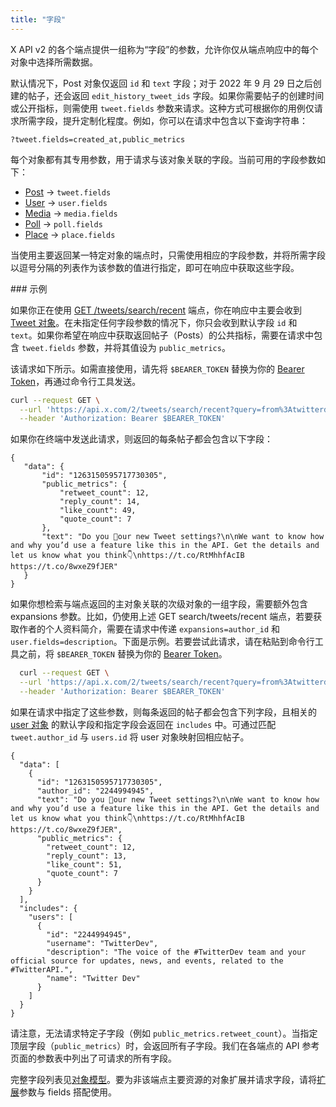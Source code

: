 ```yaml
---
title: "字段"
---
```


X API v2 的各个端点提供一组称为“字段”的参数，允许你仅从端点响应中的每个对象中选择所需数据。

默认情况下，Post 对象仅返回 `id` 和 `text` 字段；对于 2022 年 9 月 29 日之后创建的帖子，还会返回 `edit_history_tweet_ids` 字段。如果你需要帖子的创建时间或公开指标，则需使用 `tweet.fields` 参数来请求。这种方式可根据你的用例仅请求所需字段，提升定制化程度。例如，你可以在请求中包含以下查询字符串：

`?tweet.fields=created_at,public_metrics`

每个对象都有其专用参数，用于请求与该对象关联的字段。当前可用的字段参数如下：

- [Post](/zh/x-api/fundamentals/data-dictionary#tweet) → `tweet.fields`
- [User](/zh/x-api/fundamentals/data-dictionary#user) → `user.fields`
- [Media](/zh/x-api/fundamentals/data-dictionary#media) → `media.fields`
- [Poll](/zh/x-api/fundamentals/data-dictionary#poll) → `poll.fields`
- [Place](/zh/x-api/fundamentals/data-dictionary#place) → `place.fields`

当使用主要返回某一特定对象的端点时，只需使用相应的字段参数，并将所需字段以逗号分隔的列表作为该参数的值进行指定，即可在响应中获取这些字段。

<div id="example">
  ### 示例
</div>

如果你正在使用 [GET /tweets/search/recent](/zh/x-api/posts/recent-search) 端点，你在响应中主要会收到 [Tweet 对象](/zh/x-api/fundamentals/data-dictionary#tweet)。在未指定任何字段参数的情况下，你只会收到默认字段 `id` 和 `text`。如果你希望在响应中获取返回帖子（Posts）的公共指标，需要在请求中包含 `tweet.fields` 参数，并将其值设为 `public_metrics`。

该请求如下所示。如需直接使用，请先将 `$BEARER_TOKEN` 替换为你的 [Bearer Token](/zh/resources/fundamentals/authentication)，再通过命令行工具发送。

```bash
curl --request GET \
  --url 'https://api.x.com/2/tweets/search/recent?query=from%3Atwitterdev&tweet.fields=public_metrics' \
  --header 'Authorization: Bearer $BEARER_TOKEN'
```

如果你在终端中发送此请求，则返回的每条帖子都会包含以下字段：

```
{
   "data": {
       "id": "1263150595717730305",
       "public_metrics": {
           "retweet_count": 12,
           "reply_count": 14,
           "like_count": 49,
           "quote_count": 7
       },
       "text": "Do you 👀our new Tweet settings?\n\nWe want to know how and why you’d use a feature like this in the API. Get the details and let us know what you think👇\nhttps://t.co/RtMhhfAcIB https://t.co/8wxeZ9fJER"
   }
}
```

如果你想检索与端点返回的主对象关联的次级对象的一组字段，需要额外包含 expansions 参数。比如，仍使用上述 GET search/tweets/recent 端点，若要获取作者的个人资料简介，需要在请求中传递 `expansions=author_id` 和 `user.fields=description`。下面是示例。若要尝试此请求，请在粘贴到命令行工具之前，将 `$BEARER_TOKEN` 替换为你的 [Bearer Token](/zh/resources/fundamentals/authentication)。

```bash
  curl --request GET \
  --url 'https://api.x.com/2/tweets/search/recent?query=from%3Atwitterdev&tweet.fields=public_metrics&expansions=author_id&user.fields=description' \
  --header 'Authorization: Bearer $BEARER_TOKEN'
```

如果在请求中指定了这些参数，则每条返回的帖子都会包含下列字段，且相关的 [user 对象](/zh/x-api/fundamentals/data-dictionary#user) 的默认字段和指定字段会返回在 `includes` 中。可通过匹配 `tweet.author_id` 与 `users.id` 将 user 对象映射回相应帖子。

```
{
  "data": [
    {
      "id": "1263150595717730305",
      "author_id": "2244994945",
      "text": "Do you 👀our new Tweet settings?\n\nWe want to know how and why you’d use a feature like this in the API. Get the details and let us know what you think👇\nhttps://t.co/RtMhhfAcIB https://t.co/8wxeZ9fJER",
      "public_metrics": {
        "retweet_count": 12,
        "reply_count": 13,
        "like_count": 51,
        "quote_count": 7
      }
    }
  ],
  "includes": {
    "users": [
      {
        "id": "2244994945",
        "username": "TwitterDev",
        "description": "The voice of the #TwitterDev team and your official source for updates, news, and events, related to the #TwitterAPI.",
        "name": "Twitter Dev"
      }
    ]
  }
}
```

请注意，无法请求特定子字段（例如 `public_metrics.retweet_count`）。当指定顶层字段（`public_metrics`）时，会返回所有子字段。我们在各端点的 API 参考页面的参数表中列出了可请求的所有字段。 

完整字段列表见[对象模型](/zh/x-api/fundamentals/data-dictionary#tweet)。要为非该端点主要资源的对象扩展并请求字段，请将[扩展](/zh/x-api/fundamentals/expansions)参数与 fields 搭配使用。